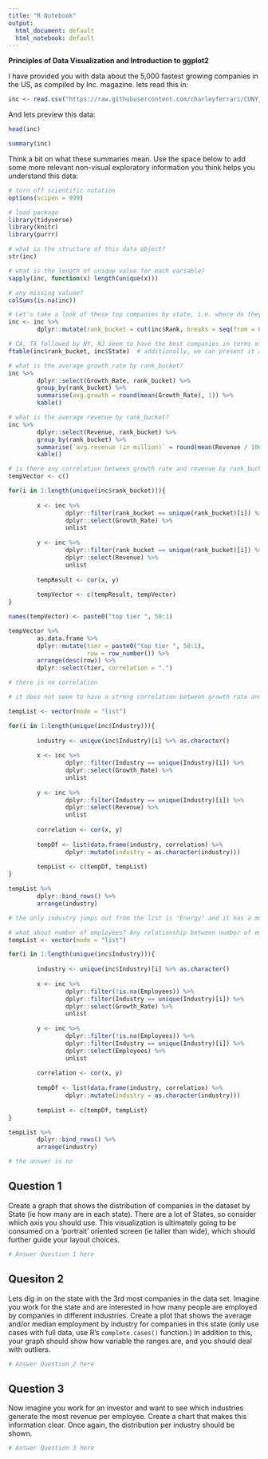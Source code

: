 ```yaml
---
title: "R Notebook"
output:
  html_document: default
  html_notebook: default
---
```


**Principles of Data Visualization and Introduction to ggplot2**

I have provided you with data about the 5,000 fastest growing companies in the US, as compiled by Inc. magazine. lets read this in:

```r

inc <- read.csv("https://raw.githubusercontent.com/charleyferrari/CUNY_DATA_608/master/module1/Data/inc5000_data.csv", header= TRUE)

```

And lets preview this data:

```r

head(inc)

```
```r

summary(inc)

```

Think a bit on what these summaries mean. Use the space below to add some more relevant non-visual exploratory information you think helps you understand this data:

```r
# turn off scientific notation
options(scipen = 999)

# load package
library(tidyverse)
library(knitr)
library(purrr)

# what is the structure of this data object?
str(inc)

# what is the length of unique value for each variable?
sapply(inc, function(x) length(unique(x)))

# any missing valuae?
colSums(is.na(inc))

# Let's take a look of these top companies by state, i.e. where do they locate?
inc <- inc %>%
        dplyr::mutate(rank_bucket = cut(inc$Rank, breaks = seq(from = 0, to = length(inc$Rank), by = 100), labels = paste0("top ", 1:50, " tier")))  # cut by every 100 companies

# CA, TX followed by NY, NJ seem to have the best companies in terms of fastest growth rate
ftable(inc$rank_bucket, inc$State)  # additionally, we can present it as heatmap
```

```r
# what is the average growth rate by rank_bucket?
inc %>% 
        dplyr::select(Growth_Rate, rank_bucket) %>%
        group_by(rank_bucket) %>%
        summarise(avg.growth = round(mean(Growth_Rate), 1)) %>%
        kable()

# what is the average revenue by rank_bucket?
inc %>% 
        dplyr::select(Revenue, rank_bucket) %>%
        group_by(rank_bucket) %>%
        summarise(`avg.revenue (in million)` = round(mean(Revenue / 1000000), 1)) %>%  # divided by million
        kable()

# is there any correlation between growth rate and revenue by rank_bucket?
tempVector <- c()

for(i in 1:length(unique(inc$rank_bucket))){
        
        x <- inc %>% 
                dplyr::filter(rank_bucket == unique(rank_bucket)[i]) %>%
                dplyr::select(Growth_Rate) %>% 
                unlist
        
        y <- inc %>% 
                dplyr::filter(rank_bucket == unique(rank_bucket)[i]) %>%
                dplyr::select(Revenue) %>% 
                unlist
        
        tempResult <- cor(x, y)
        
        tempVector <- c(tempResult, tempVector)
}

names(tempVector) <- paste0("top tier ", 50:1)

tempVector %>% 
        as.data.frame %>%
        dplyr::mutate(tier = paste0("top tier ", 50:1),
                      row = row_number()) %>%
        arrange(desc(row)) %>%
        dplyr::select(tier, correlation = ".")

# there is no correlation
```

```r
# it does not seem to have a strong correlation between growth rate and revenue by rank, perhaps it makes more sense to look at the relationship by industry segment

tempList <- vector(mode = "list")

for(i in 1:length(unique(inc$Industry))){
        
        industry <- unique(inc$Industry)[i] %>% as.character()
        
        x <- inc %>% 
                dplyr::filter(Industry == unique(Industry)[i]) %>%
                dplyr::select(Growth_Rate) %>% 
                unlist
        
        y <- inc %>% 
                dplyr::filter(Industry == unique(Industry)[i]) %>%
                dplyr::select(Revenue) %>% 
                unlist
        
        correlation <- cor(x, y)
        
        tempDf <- list(data.frame(industry, correlation) %>%
                dplyr::mutate(industry = as.character(industry)))
        
        tempList <- c(tempDf, tempList)
}

tempList %>%
        dplyr::bind_rows() %>%
        arrange(industry)

# the only industry jumps out from the list is "Energy" and it has a modest positive correlation between growth and revenue (and it is statistically significant, i.e. cor.test(inc$Growth_Rate[inc$Industry == "Energy"], inc$Revenue[inc$Industry == "Energy"]), p-value < .000000)
```

```r
# what about number of employees? Any relationship between number of employees and growth by industry?
tempList <- vector(mode = "list")

for(i in 1:length(unique(inc$Industry))){
        
        industry <- unique(inc$Industry)[i] %>% as.character()
        
        x <- inc %>% 
                dplyr::filter(!is.na(Employees)) %>%
                dplyr::filter(Industry == unique(Industry)[i]) %>%
                dplyr::select(Growth_Rate) %>% 
                unlist
        
        y <- inc %>% 
                dplyr::filter(!is.na(Employees)) %>%
                dplyr::filter(Industry == unique(Industry)[i]) %>%
                dplyr::select(Employees) %>% 
                unlist
        
        correlation <- cor(x, y)
        
        tempDf <- list(data.frame(industry, correlation) %>%
                dplyr::mutate(industry = as.character(industry)))
        
        tempList <- c(tempDf, tempList)
}

tempList %>%
        dplyr::bind_rows() %>%
        arrange(industry)

# the answer is no
```
## Question 1

Create a graph that shows the distribution of companies in the dataset by State (ie how many are in each state). There are a lot of States, so consider which axis you should use. This visualization is ultimately going to be consumed on a 'portrait' oriented screen (ie taller than wide), which should further guide your layout choices.

```r

# Answer Question 1 here

```

## Quesiton 2

Lets dig in on the state with the 3rd most companies in the data set. Imagine you work for the state and are interested in how many people are employed by companies in different industries. Create a plot that shows the average and/or median employment by industry for companies in this state (only use cases with full data, use R's `complete.cases()` function.) In addition to this, your graph should show how variable the ranges are, and you should deal with outliers.

```r

# Answer Question 2 here

```

## Question 3

Now imagine you work for an investor and want to see which industries generate the most revenue per employee. Create a chart that makes this information clear. Once again, the distribution per industry should be shown.

```r

# Answer Question 3 here

```


